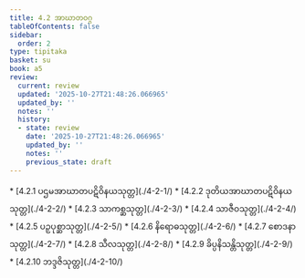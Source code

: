 ```yaml
---
title: 4.2 အာဃာတဝဂ္ဂ
tableOfContents: false
sidebar:
  order: 2
type: tipitaka
basket: su
book: a5
review:
  current: review
  updated: '2025-10-27T21:48:26.066965'
  updated_by: ''
  notes: ''
  history:
  - state: review
    date: '2025-10-27T21:48:26.066965'
    updated_by: ''
    notes: ''
    previous_state: draft
---
```



<ReviewStatus review={frontmatter.review} showDetails={true} />

<HypothesisAnnotation frontmatter={frontmatter} />

<DynamicBreadcrumb />



<TableOfContents book="a5" section="4.2">
* [4.2.1 ပဌမအာဃာတပဋိဝိနယသုတ္တ](./4-2-1/)
* [4.2.2 ဒုတိယအာဃာတပဋိဝိနယသုတ္တ](./4-2-2/)
* [4.2.3 သာကစ္ဆသုတ္တ](./4-2-3/)
* [4.2.4 သာဇီဝသုတ္တ](./4-2-4/)
* [4.2.5 ပဉှပုစ္ဆာသုတ္တ](./4-2-5/)
* [4.2.6 နိရောဓသုတ္တ](./4-2-6/)
* [4.2.7 စောဒနာသုတ္တ](./4-2-7/)
* [4.2.8 သီလသုတ္တ](./4-2-8/)
* [4.2.9 ခိပ္ပနိသန္တိသုတ္တ](./4-2-9/)
* [4.2.10 ဘဒ္ဒဇိသုတ္တ](./4-2-10/)
</TableOfContents>